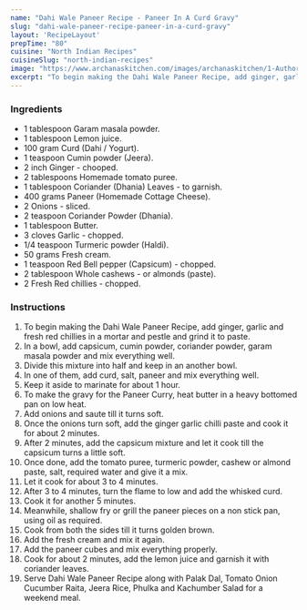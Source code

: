 ---
name: "Dahi Wale Paneer Recipe - Paneer In A Curd Gravy"
slug: "dahi-wale-paneer-recipe-paneer-in-a-curd-gravy"
layout: 'RecipeLayout'
prepTime: "80"
cuisine: "North Indian Recipes"
cuisineSlug: "north-indian-recipes"
image: "https://www.archanaskitchen.com/images/archanaskitchen/1-Author/bhagnarianju-yahoo.com/Paneer_Tikka_Masala_Curry.jpg"
excerpt: "To begin making the Dahi Wale Paneer Recipe, add ginger, garlic and fresh red chillies in a mortar and pestle and grind it to paste"
---

### Ingredients

- 1 tablespoon Garam masala powder.
- 1 tablespoon Lemon juice.
- 100 gram Curd (Dahi / Yogurt).
- 1 teaspoon Cumin powder (Jeera).
- 2 inch Ginger - chooped.
- 2 tablespoons Homemade tomato puree.
- 1 tablespoon Coriander (Dhania) Leaves - to garnish.
- 400 grams Paneer (Homemade Cottage Cheese).
- 2 Onions - sliced.
- 2 teaspoon Coriander Powder (Dhania).
- 1 tablespoon Butter.
- 3 cloves Garlic - chopped.
- 1/4 teaspoon Turmeric powder (Haldi).
- 50 grams Fresh cream.
- 1 teaspoon Red Bell pepper (Capsicum) - chopped.
- 2 tablespoon Whole cashews - or almonds (paste).
- 2 Fresh Red chillies - chopped.

### Instructions

1. To begin making the Dahi Wale Paneer Recipe, add ginger, garlic and fresh red chillies in a mortar and pestle and grind it to paste.
1. In a bowl, add capsicum, cumin powder, coriander powder, garam masala powder and mix everything well.
1. Divide this mixture into half and keep in an another bowl.
1. In one of them, add curd, salt, paneer and mix everything well.
1. Keep it aside to marinate for about 1 hour.
1. To make the gravy for the Paneer Curry, heat butter in a heavy bottomed pan on low heat.
1. Add onions and saute till it turns soft.
1. Once the onions turn soft, add the ginger garlic chilli paste and cook it for about 2 minutes.
1. After 2 minutes, add the capsicum mixture and let it cook till the capsicum turns a little soft.
1. Once done, add the tomato puree, turmeric powder, cashew or almond paste, salt, required water and give it a mix.
1. Let it cook for about 3 to 4 minutes.
1. After 3 to 4 minutes, turn the flame to low and add the whisked curd.
1. Cook it for another 5 minutes.
1. Meanwhile, shallow fry or grill the paneer pieces on a non stick pan, using oil as required.
1. Cook from both the sides till it turns golden brown.
1. Add the fresh cream and mix it again.
1. Add the paneer cubes and mix everything properly.
1. Cook for about 2 minutes, add the lemon juice and garnish it with coriander leaves.
1. Serve Dahi Wale Paneer Recipe along with Palak Dal, Tomato Onion Cucumber Raita, Jeera Rice, Phulka and Kachumber Salad for a weekend meal.
